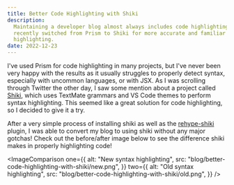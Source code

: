 ```yaml
---
title: Better Code Highlighting with Shiki
description:
  Maintaining a developer blog almost always includes code highlighting. I
  recently switched from Prism to Shiki for more accurate and familiar code
  highlighting.
date: 2022-12-23
---
```



I've used Prism for code highlighting in many projects, but I've never been very
happy with the results as it usually struggles to properly detect syntax,
especially with uncommon languages, or with JSX. As I was scrolling through
Twitter the other day, I saw some mention about a project called
[Shiki](https://github.com/shikijs/shiki), which uses TextMate grammars and VS
Code themes to perform syntax highlighting. This seemed like a great solution
for code highlighting, so I decided to give it a try.

After a very simple process of installing shiki as well as the
[rehype-shiki](https://github.com/stefanprobst/rehype-shiki) plugin, I was able
to convert my blog to using shiki without any major gotchas! Check out the
before/after image below to see the difference shiki makes in properly
highlighting code!

<ImageComparison
  one={{
    alt: "New syntax highlighting",
    src: "blog/better-code-highlighting-with-shiki/new.png",
  }}
  two={{
    alt: "Old syntax highlighting",
    src: "blog/better-code-highlighting-with-shiki/old.png",
  }}
/>
